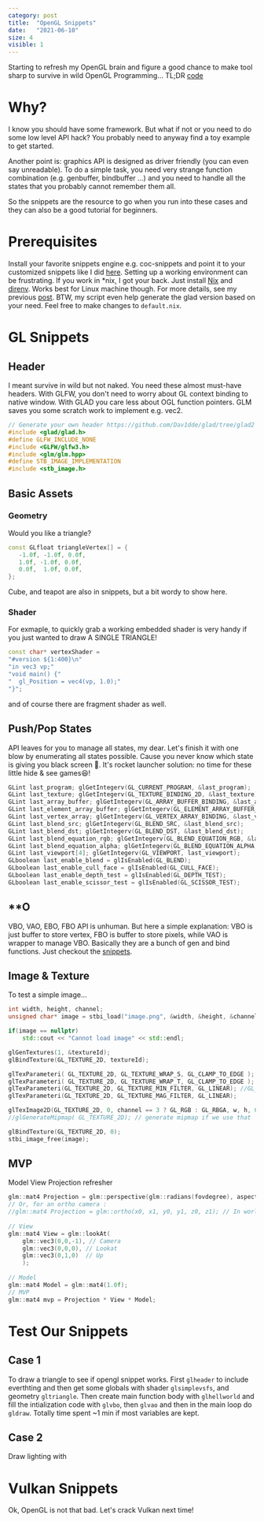 ```yaml
---
category: post
title:  "OpenGL Snippets"
date:   "2021-06-10"
size: 4
visible: 1
---
```


Starting to refresh my OpenGL brain and figure a good chance to make tool sharp to survive in wild OpenGL Programming... TL;DR [code]()

# Why?
I know you should have some framework. But what if not or you need to do some low level API hack? You probably need to anyway find a toy example to get started.

Another point is: graphics API is designed as driver friendly (you can even say unreadable). To do a simple task, you need very strange function combination (e.g. genbuffer, bindbuffer ...) and you need to handle all the states that you probably cannot remember them all.

So the snippets are the resource to go when you run into these cases and they can also be a good tutorial for beginners.

# Prerequisites
Install your favorite snippets engine e.g. coc-snippets and point it to your customized snippets like I did [here](?). Setting up a working environment can be frustrating. If you work in \*nix, I got your back. Just install [Nix]() and [direnv](). Works best for Linux machine though. For more details, see my previous [post](./2020-12-10-nix-power-2). BTW, my script even help generate the glad version based on your need. Feel free to make changes to `default.nix`.

# GL Snippets
## Header
I meant survive in wild but not naked. You need these almost must-have headers. With GLFW, you don't need to worry about GL context binding to native window. With GLAD you care less about OGL function pointers. GLM saves you some scratch work to implement e.g. vec2.

```cpp
// Generate your own header https://github.com/Dav1dde/glad/tree/glad2
#include <glad/glad.h>
#define GLFW_INCLUDE_NONE
#include <GLFW/glfw3.h>
#include <glm/glm.hpp>
#define STB_IMAGE_IMPLEMENTATION
#include <stb_image.h>
```

## Basic Assets
### Geometry
Would you like a triangle?
```cpp
const GLfloat triangleVertex[] = {
   -1.0f, -1.0f, 0.0f,
   1.0f, -1.0f, 0.0f,
   0.0f,  1.0f, 0.0f,
};
```
Cube, and teapot are also in snippets, but a bit wordy to show here.

### Shader
For exmaple, to quickly grab a working embedded shader is very handy if you just wanted to draw A SINGLE TRIANGLE!

```cpp
const char* vertexShader =
"#version ${1:400}\n"
"in vec3 vp;"
"void main() {"
"  gl_Position = vec4(vp, 1.0);"
"}";
```
and of course there are fragment shader as well.

## Push/Pop States
API leaves for you to manage all states, my dear. Let's finish it with one blow by enumerating all states possible. Cause you never know which state is giving you black screen 🤦. It's rocket launcher solution: no time for these little hide & see games😆!
```cpp
GLint last_program; glGetIntegerv(GL_CURRENT_PROGRAM, &last_program);
GLint last_texture; glGetIntegerv(GL_TEXTURE_BINDING_2D, &last_texture);
GLint last_array_buffer; glGetIntegerv(GL_ARRAY_BUFFER_BINDING, &last_array_buffer);
GLint last_element_array_buffer; glGetIntegerv(GL_ELEMENT_ARRAY_BUFFER_BINDING, &last_element_array_buffer);
GLint last_vertex_array; glGetIntegerv(GL_VERTEX_ARRAY_BINDING, &last_vertex_array);
GLint last_blend_src; glGetIntegerv(GL_BLEND_SRC, &last_blend_src);
GLint last_blend_dst; glGetIntegerv(GL_BLEND_DST, &last_blend_dst);
GLint last_blend_equation_rgb; glGetIntegerv(GL_BLEND_EQUATION_RGB, &last_blend_equation_rgb);
GLint last_blend_equation_alpha; glGetIntegerv(GL_BLEND_EQUATION_ALPHA, &last_blend_equation_alpha);
GLint last_viewport[4]; glGetIntegerv(GL_VIEWPORT, last_viewport);
GLboolean last_enable_blend = glIsEnabled(GL_BLEND);
GLboolean last_enable_cull_face = glIsEnabled(GL_CULL_FACE);
GLboolean last_enable_depth_test = glIsEnabled(GL_DEPTH_TEST);
GLboolean last_enable_scissor_test = glIsEnabled(GL_SCISSOR_TEST);
```

## \*\*O
VBO, VAO, EBO, FBO API is unhuman. But here a simple explanation: VBO is just buffer to store vertex, FBO is buffer to store pixels, while VAO is wrapper to manage VBO. Basically they are a bunch of gen and bind functions. Just checkout the [snippets]().

## Image & Texture
To test a simple image...
```cpp
int width, height, channel;
unsigned char* image = stbi_load("image.png", &width, &height, &channel, STBI_rgb); // or STBI_rgb_alpha

if(image == nullptr)
    std::cout << "Cannot load image" << std::endl;

glGenTextures(1, &textureId);
glBindTexture(GL_TEXTURE_2D, textureId);

glTexParameteri( GL_TEXTURE_2D, GL_TEXTURE_WRAP_S, GL_CLAMP_TO_EDGE );
glTexParameteri( GL_TEXTURE_2D, GL_TEXTURE_WRAP_T, GL_CLAMP_TO_EDGE );
glTexParameteri(GL_TEXTURE_2D, GL_TEXTURE_MIN_FILTER, GL_LINEAR); //GL_LINEAR_MIPMAP_LINEAR 
glTexParameteri(GL_TEXTURE_2D, GL_TEXTURE_MAG_FILTER, GL_LINEAR);

glTexImage2D(GL_TEXTURE_2D, 0, channel == 3 ? GL_RGB : GL_RBGA, w, h, 0, channel == 3 ? GL_RGB : GL_RBGA, GL_UNSIGNED_BYTE, image);
//glGenerateMipmap( GL_TEXTURE_2D); // generate mipmap if we use that

glBindTexture(GL_TEXTURE_2D, 0);
stbi_image_free(image);
```
## MVP
Model View Projection refresher
```cpp
glm::mat4 Projection = glm::perspective(glm::radians(fovdegree), aspectRatio, near, far);
// Or, for an ortho camera :
//glm::mat4 Projection = glm::ortho(x0, x1, y0, y1, z0, z1); // In world coordinates
  
// View
glm::mat4 View = glm::lookAt(
    glm::vec3(0,0,-1), // Camera
    glm::vec3(0,0,0), // Lookat
    glm::vec3(0,1,0)  // Up
    );
  
// Model
glm::mat4 Model = glm::mat4(1.0f);
// MVP
glm::mat4 mvp = Projection * View * Model;
```

# Test Our Snippets
## Case 1
To draw a triangle to see if opengl snippet works. First `glheader` to include everthting and then get some globals with shader `glsimplevsfs`, and geometry `gltriangle`. Then create main function body with `glhellworld` and fill the intialization code with `glvbo`, then `glvao` and then in the main loop do `gldraw`. Totally time spent ~1 min if most variables are kept.

## Case 2
Draw lighting with 

# Vulkan Snippets
Ok, OpenGL is not that bad. Let's crack Vulkan next time!


